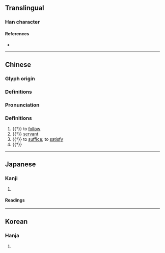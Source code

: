 {{character info}}
==Translingual==

===Han character===
{{Han char|rn=9|rad=人|as=10|sn=12|four=28237|canj=OTXC|ids=⿰亻兼}}

====References====
* {{Han ref|kx=0113.160|dkj=00962|dj=0241.060|hdz=10205.090|uh=5094|ud=20628|bh=D853|bd=55379}}

----

==Chinese==

===Glyph origin===
{{Han etym}}

===Definitions===
{{zh-forms}}

===Pronunciation===
{{zh-pron
|m=qiàn
|c=him3
|mn=khiàm/khiām
|mc=y
|oc=y
|ma=
|cat=n,v
}}

===Definitions===
{{zh-hanzi}}

# {{†}} to [[follow]]
# {{†}} [[servant]]
# {{†}} to [[suffice]]; to [[satisfy]]
# {{†}} {{zh-alt-form|兼|double; twice}}

----

==Japanese==

===Kanji===
{{ja-kanji|grade=|rs=人10}}

# {{rfdef|ja|sort=人10}}

====Readings====
{{ja-readings
|goon=けん<けん<けむ
|kanon=けん<けん<けむ
|kun=したが-う<したが-ふ, はべ-る, つか-える<つか-へる
}}

----

==Korean==

===Hanja===
{{ko-hanja|hangeul=겸|rv=gyeom|mr=kyŏm}}

# {{rfdef|ko|sort=人10}}